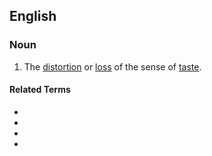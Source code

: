 ==English==

===Noun===
{{en-noun|~}}

# The [[distortion]] or [[loss]] of the sense of [[taste]].

====Related Terms====
* {{l|en|dysgeusic}}
* {{l|en|parageusia}}
* {{l|en|ageusia}}
* {{l|en|dysosmia}}